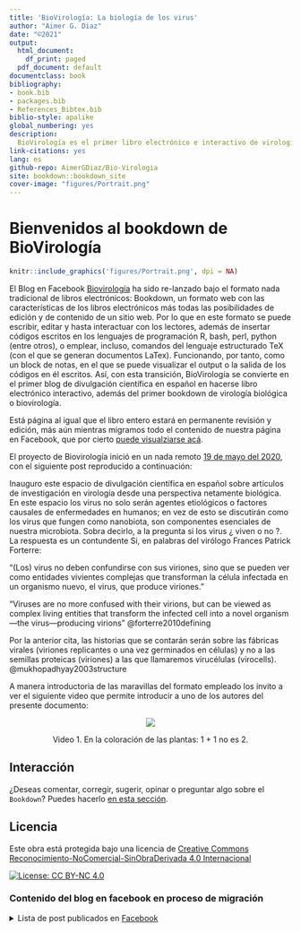 ```yaml
--- 
title: 'BioVirología: La biología de los virus'
author: "Aimer G. Diaz"
date: "©2021"
output:
  html_document:
    df_print: paged
  pdf_document: default
documentclass: book
bibliography:
- book.bib
- packages.bib
- References_Bibtex.bib
biblio-style: apalike
global_numbering: yes
description: 
  BioVirología es el primer libro electrónico e interactivo de virología biológica o biovirología, y el primero de divulgación científica en español empleado el formato de libros Bookdown.
link-citations: yes
lang: es
github-repo: AimerGDiaz/Bio-Virologia
site: bookdown::bookdown_site
cover-image: "figures/Portrait.png"
---
```

<!-- Launch the bookdown to bookdown website 
follow 
https://bookdown.org/home/about/ 
-

Publish as a website 
https://rpubs.com/colleengerrity/bookdown-website-tutorial


Add a nicer beginning 
https://stackoverflow.com/questions/57075704/insert-multiple-pages-before-body-with-bookdown 
file.create('git/.nojekyll')
options(knitr.duplicate.label = "allow")

-->
# Bienvenidos al bookdown de BioVirología {-}

```r
knitr::include_graphics('figures/Portrait.png', dpi = NA)
```
<P style="page-break-before: always">

El Blog en Facebook [Biovirología](https://www.facebook.com/BioViral/) ha sido re-lanzado bajo el formato  nada tradicional de libros electrónicos: Bookdown, un formato web con las características de los libros electrónicos más todas las posibilidades de edición y de contenido de un sitio web. Por lo que en este formato se puede escribir, editar y hasta interactuar con los lectores, además de insertar códigos escritos en los lenguajes de programación R, bash, perl, python (entre otros), o emplear, incluso, comandos del lenguaje estructurado TeX (con el que se generan documentos LaTex). Funcionando,  por tanto, como un block de notas, en el que se puede visualizar el output o la salida de los códigos en él escritos. Así, con esta transición, BioVirología se convierte en el primer blog de divulgación científica en español en hacerse libro electrónico interactivo, además del primer bookdown de virología biológica o biovirología.

Está página al igual que el libro entero estará en permanente revisión y edición, más aún mientras migramos todo el contenido de nuestra página en Facebook, que por cierto [puede visualziarse acá](https://www.facebook.com/permalink.php?story_fbid=174758050915684&id=107088044349352). 

El proyecto de Biovirología inició en un nada remoto [19 de mayo del 2020](https://www.facebook.com/permalink.php?story_fbid=107125457678944&id=107088044349352), con el siguiente post reproducido a continuación: 

Inauguro este espacio de divulgación científica en español sobre artículos de investigación en virología desde una perspectiva netamente biológica. En este espacio los virus no solo serán agentes etiológicos o factores causales de enfermedades en humanos; en vez de esto se discutirán como los virus que fungen como nanobiota, son componentes esenciales de nuestra microbiota. 
Sobra decirlo, a la pregunta si los virus ¿ viven o no ?. La respuesta es un contundente Si, en palabras del virólogo Frances Patrick Forterre: 

"(Los) virus no deben confundirse con sus viriones, sino que se pueden ver como entidades vivientes complejas que transforman la célula infectada en un organismo nuevo, el virus, que produce viriones."

"Viruses are no more confused with their virions, but can be viewed as complex living entities that transform the infected cell into a novel organism—the virus—producing virions" @forterre2010defining 

Por la anterior cita, las historias que se contarán serán sobre las fábricas virales (viriones replicantes o una vez germinados en células) y no a las semillas proteicas (viriones) a las que llamaremos virucélulas (virocells). @mukhopadhyay2003structure
<!-- 
<center>
-```{r index, echo=FALSE, fig.cap='Partícula viral o virión del virus del Nilo Occidental con los colores del la bandera de Colombia en homenaje al 3 encuentro panamericano de Dengue celebrado en Cartagena Colombia. Tomado de @mukhopadhyay2003structure', out.width='60%'}
knitr::include_graphics('Logo.jpg', dpi = NA)
```
</center>
-->

A manera introductoria de las maravillas del formato empleado los invito a ver el siguiente video que permite introducir a uno de los autores del presente documento: 
<!---![Zombificación viral](./Death March of the Zombie Caterpillars..mp4){width="80%"} --->

<center>
[![](http://img.youtube.com/vi/EmEhFhQpqTQ/0.jpg)](http://www.youtube.com/watch?v=EmEhFhQpqTQ)

Video 1. En la coloración de las plantas: 1 + 1 no es 2.
</center>

## Interacción {-}

¿Deseas comentar, corregir, sugerir, opinar o preguntar algo sobre el `Bookdown`? Puedes hacerlo [en esta sección](https://github.com/AimerGDiaz/Bio-Virologia/discussions/10). 

## Licencia {-}

Este obra está protegida bajo una licencia de [Creative Commons Reconocimiento-NoComercial-SinObraDerivada 4.0 Internacional](https://creativecommons.org/licenses/by-nc-nd/4.0/deed.es_ES)

[![License: CC BY-NC 4.0](https://img.shields.io/badge/License-CC%20BY--NC%204.0-lightgrey.svg)](https://creativecommons.org/licenses/by-nc/4.0/)


### Contenido del blog en facebook en proceso de migración {-}

<details>
<summary> Lista de post publicados en [Facebook](https://www.facebook.com/permalink.php?story_fbid=174758050915684&id=107088044349352)</summary>


1. Virus que embellecen la primavera. [Bookdown](#vircolor),  [Facebook](https://www.facebook.com/BioViral/posts/166521528808498) 

1. El viroma humano. [Bookdown](#viroma), [Facebook]()

  2.1 El viroma del genoma humano. [Bookdown](#viroma_genoma), [Facebook](https://www.facebook.com/permalink.php?story_fbid=108452037546286&id=107088044349352)

  2.2 ¿Somos híbridos entre virus y humanos?  [Bookdown](#hybrids), [Facebook](https://www.facebook.com/BioViral/posts/152069863586998)

3. ¿Es posible visualizar viriones o virus? [Bookdown](#viralSigns)

  3.1 Podemos ver los síntomas que causa su infección en los Tulipanes [Bookdown](#tulipomania), [Facebook](https://www.facebook.com/permalink.php?story_fbid=116167563441400&id=107088044349352)

4. Metafísica y Virología: Los virus desde la ontología de Procesos [Bookdown](#metafisica), [Facebook](https://www.facebook.com/permalink.php?story_fbid=137306747994148&id=107088044349352)

5. ¿Qué son los virus? ¿Genes escapados, células reducidas o las primeras células que se dispersan con “semillas”? [Bookdown](#WhatVirusAre), [Facebook](https://www.facebook.com/permalink.php?story_fbid=145223737202449&id=107088044349352)

6. La extinción del virus de la viruela y el optimismo cientificista. [Bookdown](#viruela), [Facebook](https://www.facebook.com/permalink.php?story_fbid=148436860214470&id=107088044349352)

<details>
<summary> 
7. El año del SARS-CoV-2 [Bookdown](#sarscov2) </summary>

  * ¿Siempre tienden los virus emergentes a atenuarse al adaptarse al nuevo huésped?. [Bookdown](), [Facebook](https://www.facebook.com/permalink.php?story_fbid=164436058614550&id=107088044349352) 
     
  + ¿Por qué la letalidad del SARS-CoV-2 es diferente en la segunda ola de la pandemia?. [Bookdown](), [Facebook](https://www.facebook.com/permalink.php?story_fbid=167096031681886&id=107088044349352)
     
  + Rastreando la evolución de virus pandémicos en tiempo real. [Bookdown](), [Facebook](https://www.facebook.com/permalink.php?story_fbid=169322844792538&id=107088044349352)
     
  + SARS-COV-2 no saltó de una sopa. [Bookdown](), [Facebook](https://www.facebook.com/permalink.php?story_fbid=172899017768254&id=107088044349352)
     
  + 40 a 70 años de evolución de SARS-CoV-2 en poblaciones de murciélagos de la provincia de Yunnan, China. [Bookdown](), [Facebook](https://www.facebook.com/permalink.php?story_fbid=173344151057074&id=107088044349352)
     
  + La cuarentena como esfuerzo colectivo e internacional funciona para contener la propagación de SARS-CoV-2. [Bookdown](), [Facebook](https://www.facebook.com/BioViral/videos/810087529531891)
     
  + Más allá del rol anti-inmune de los polímeros de glicano en la proteína Spike del SARS-CoV-2 [Bookdown](), [Facebook](https://www.facebook.com/BioViral/videos/952346028621514/)
     
  + Sindemia, Co-infecciones virales e Interferencia viral. [Bookdown](), [Facebook](https://www.facebook.com/permalink.php?story_fbid=185807143144108&id=107088044349352)
     
  + Hipótesis de Inmunidad basada en Diversidad Poblacional de los grupos ABO (IDP-ABO) [Bookdown](), [Facebook](https://www.facebook.com/permalink.php?story_fbid=188174372907385&id=107088044349352)
     
  + El punto de inflexión y el final de una epidemia en expansión no se puede pronosticar con precisión. [Bookdown](), [Facebook](https://www.facebook.com/permalink.php?story_fbid=191562869235202&id=107088044349352)
     
  + Mecanismo de evasión del reconocimiento del sistema inmune innato mediado por el robo de los antígenos ABO por parte del virus envuelto SARS-CoV-2 [Bookdown](), [Facebook](https://www.facebook.com/BioViral/videos/4039190299441114/)
     
  + Definición y limites de Mutación, Polimorfismo, Infectividad, Virulencia, Patogenicidad e Inmunogenicidad. [Bookdown](), [Facebook](https://www.facebook.com/permalink.php?story_fbid=191978355860320&id=107088044349352)
  
  + Introducción a las vacunas adenovirales contra la COVID-19: 
  
    + ¿Por qué son tan utilizados los Adenovirus en el desarrollo de vacunas? Por Mimivirus  [Bookdown](), [Facebook](https://www.facebook.com/permalink.php?story_fbid=194256785632477&id=107088044349352)
  
    + ¿Por qué la vacuna rusa Sputnik V entró a fase III primero que todas las demás vacunas?. [Bookdown](), [Facebook](https://www.facebook.com/permalink.php?story_fbid=194473115610844&id=107088044349352)

  + Introducción a las vacunas Experimentales basadas en mRNA. [Bookdown](), [Facebook](https://www.facebook.com/permalink.php?story_fbid=195407762184046&id=107088044349352)
     
  + El Nacionalismo de las vacunas  [Bookdown](), [Facebook](https://www.facebook.com/permalink.php?story_fbid=195747918816697&id=107088044349352)
  
  + ¿Podemos confiar en una vacuna desarrollada en menos de 1 año?  [Bookdown](), [Facebook](https://www.facebook.com/permalink.php?story_fbid=210814357310053&id=107088044349352)
  
  + La Sindemia de COVID-19 se enfrentará empleando vacunas de nueva generación.  [Bookdown](), [Facebook](https://www.facebook.com/permalink.php?story_fbid=211176330607189&id=107088044349352)

  + ¿Cómo se ha reducido el tiempo para producir la vacuna contra la COVID-19 de 5 o 10 años a menos de 1 año?  [Bookdown](), [Facebook](https://www.facebook.com/BioViral/videos/437319657293716/)
  
  + El origen del virus SARS-CoV-2 es natural, pero el ser humano propició las condiciones ambientales para que este, y otros virus, emerjan.  [Bookdown](), [Facebook](https://www.facebook.com/permalink.php?story_fbid=215833596808129&id=107088044349352)
  
  + Reporte del significado de la sustitución E484K de la proteína Spike.  [Bookdown](), [Facebook](https://www.facebook.com/permalink.php?story_fbid=238010707923751&id=107088044349352)
  
    + ¿Cuándo una mutación cobra interés para los científicos?, ¿Cuándo cobra interés para el público en general?. [Bookdown](), [Facebook](https://www.facebook.com/permalink.php?story_fbid=238575207867301&id=107088044349352)
    
    + Clasificación, semejanzas y diferencias entre los dos tipos de vectores de las principales vacunas contra COVID-19. [Bookdown](), [Facebook](https://www.facebook.com/permalink.php?story_fbid=241254277599394&id=107088044349352)
    
  + Primeros resultados de la vacunación masiva con BNT162b2 de Pfizer/Biontech en Israel. [Bookdown](), [Facebook](https://www.facebook.com/permalink.php?story_fbid=244379250620230&id=107088044349352)
  
  + La vacuna Gam-COVID-Vac tiene una eficacia del 91,6% (N= 19866 voluntarios) y de 91,8% en mayores de 60 años (N = 2144), datos preliminares. [Bookdown](), [Facebook](https://www.facebook.com/permalink.php?story_fbid=249885460069609&id=107088044349352)
  
  + La eficacia de las vacunas adenovirales varia en función de la incidencia y el tipo de adenovirus circulantes de cada región. [Bookdown](), [Facebook](https://www.facebook.com/permalink.php?story_fbid=250473223344166&id=107088044349352)
  
  + Los hábitos de higiene y distanciamiento social adquiridos por la Sindemia de COVID-19 tienen el potencial de afectar el microbioma humano. [Bookdown](), [Facebook](https://www.facebook.com/permalink.php?story_fbid=257922015932620&id=107088044349352)
     
  + Primeros reportes sobre la respuesta inmune celular o mediada por células T frente a las nuevas variantes de SARS-CoV-2.[Bookdown](), [Facebook](https://www.facebook.com/permalink.php?story_fbid=258465985878223&id=107088044349352)
  
  + ¿Cómo se asignan los nombres para los nuevos linajes de SARS-CoV-2?. [Bookdown](), [Facebook](https://www.facebook.com/BioViral/videos/841733049886877/)
  
  + Eficacia y características de 9 vacunas contra COVID-19. [Bookdown](), [Facebook](https://www.facebook.com/permalink.php?story_fbid=267375121653976&id=107088044349352)
  
  + La eficacia y la efectividad de una vacuna NO es lo mismo. [Bookdown](), [Facebook](https://www.facebook.com/permalink.php?story_fbid=285011853223636&id=107088044349352)
  
  + "Test rápidos de antígenos para detectar a los más contagiosos" [Bookdown](), [Facebook](https://www.facebook.com/permalink.php?story_fbid=285058139885674&id=107088044349352)
  
  + ¿Requieren regulación basada en evidencia los esfuerzos de confinamiento?.  [Bookdown](), [Facebook](https://www.facebook.com/BioViral/videos/442313850196495/)
  
  + ¿Cómo se evitó la pandemia de SRAS en el 2002, enfermedad causada por el coronavirus SARS-CoV?. [Bookdown](), [Facebook](https://www.facebook.com/BioViral/posts/155212829939368)
  
  + ¿Qué falló en el control de la pandemia de COVID-19 causada por SARS-CoV-2?  [Bookdown](), [Facebook](https://www.facebook.com/BioViral/posts/171521324975185)
  
  + El virus SARS-CoV-2 NO causa el fenómeno de "Amplificación de la infección dependiente de anticuerpos". [Bookdown](), [Facebook](https://www.facebook.com/BioViral/posts/175339871259997)
  
  + Las manifestaciones masivas no aumentan dramáticamente la tasa de contagios de COVID-19. [Bookdown](), [Facebook](https://www.facebook.com/BioViral/posts/175382534589064)
  
  + La vacuna de mRNA "CVnCoV" termo-resistente y de alto rendimiento de CureVac. [Bookdown](), [Facebook](https://www.facebook.com/BioViral/posts/185658043561513)
  
  + ¿Por qué las vacunas intramusculares no previenen el contagio de COVID-19?. [Bookdown](), [Facebook](https://www.facebook.com/BioViral/posts/201146022012715)
  
  + La efectividad de la vacuna de Sinovac en el mundo real es mucho mejor que la eficacia reportada en los ensayos clínicos: Del 51% al 67%. [Bookdown](), [Facebook](https://www.facebook.com/BioViral/posts/202619181865399) 
  
  + "¡Refuerzo de BNT162b2 (Pfizer/BioNTech), aún no gracias!". [Bookdown](), [Facebook](https://www.facebook.com/BioViral/posts/206887918105192)
</details>

8. Geometría de viriones los sólidos platónicos de la naturaleza. [Bookdown]()

  8.1 Adenovirus y sus viriones de geometría poliédrica T=25. [Bookdown](), [Facebook](https://www.facebook.com/permalink.php?story_fbid=162961568761999&id=107088044349352)

9.  Monitoreo de la evolución de SARS-CoV-2 en tiempo real [Bookdown]()

  9.1 Evolución en tiempo real por selección natural en SARS-CoV-2. [Bookdown](), [Facebook](https://www.facebook.com/permalink.php?story_fbid=176697107388445&id=107088044349352)
  
  9.2 Indicios de convergencia evolutiva por selección natural en tres linajes de SARS-CoV-2 portadores de la variante N501Y. [Bookdown](), [Facebook](https://www.facebook.com/permalink.php?story_fbid=249352400122915&id=107088044349352)
  
  9.3 Homenaje Virológico a Charles Robert Darwin por su cumpleaños número 212 (12 de Febrero de 1809). [Bookdown](), [Facebook](https://www.facebook.com/permalink.php?story_fbid=257534675971354&id=107088044349352)
  
  9.4 Evolución de Cuasiespecies. [Bookdown](), [Facebook](https://www.facebook.com/BioViral/posts/180308757429775)
  
  9.5 Del árbol evolutivo de SARS-CoV-2 siguen brotando nuevas ramas. Lo que no significa necesariamente que las vacunas ya no funcionen. [Bookdown](), [Facebook](https://www.facebook.com/BioViral/posts/200426228751361)
  
  9.6 Tasa de propagación, primeros reportes del efecto sobre las vacunas de la variante Delta y la falsa concepción de progreso en la evolución del SARS-CoV-2. [Bookdown](), [Facebook](https://www.facebook.com/BioViral/posts/213300734130577)
  
10.  Mimivirus y el descubrimiento de virus gigantes (por Victor Avellaneda). [Bookdown](), [Facebook](https://www.facebook.com/permalink.php?story_fbid=148814966843326&id=107088044349352)

11. El árbol de la vida debe incluir a los virus tanto en su raíz y sus ramas. [Bookdown]()

  11.1 LUCA como comunidad heterogénea de linajes. [Bookdown](), [Facebook](https://www.facebook.com/permalink.php?story_fbid=180759156982240&id=107088044349352)

  11.2 Nada escapa de los virus, ni siquiera ellos mismos. [Bookdown](), [Facebook](https://www.facebook.com/permalink.php?story_fbid=216494243408731&id=107088044349352)

  11.3 La hipótesis del origen viral del ADN. [Bookdown](), [Facebook](https://www.facebook.com/BioViral/posts/218632920264025)
  
12. Mutualismo entre organismos celulares y virales [Bookdown]()

  12.1 Los virus gigantes Coanovirus podrían otorgar a sus huéspedes heterótrofos Coanoflagelados capacidades foto-heterotróficas.[Bookdown](), [Facebook](https://www.facebook.com/permalink.php?story_fbid=184190396639116&id=107088044349352)
  
13. El intercambio de especies entre el Viejo y el Nuevo Mundo. [Bookdown](), [Facebook](https://www.facebook.com/permalink.php?story_fbid=184862273238595&id=107088044349352)

14. Los Virus como entidades hipervariables a nivel de la biología molecular. 

  14.1  La Belleza, excepcionalidad y diversidad de los genomas virales. [Bookdown](), [Facebook](https://www.facebook.com/permalink.php?story_fbid=193816995676456&id=107088044349352)
  
  14.2 ¿Qué son los genes superpuestos?. [Bookdown](), [Facebook](https://www.facebook.com/permalink.php?story_fbid=215736123484543&id=107088044349352)

15.  El Dilema Inmunológico del Origen de la Placenta en Mamíferos. [Bookdown]()

  15.1 El origen viral de la placenta:  la historia sobre cómo en el trofoblasto proteínas derivadas de retrovirus permiten la invasión del endometrio materno. [Bookdown](), [Facebook](https://fb.watch/3nTBh_kCbc/)
  
  15.2 La proteína de origen viral, Sincitina-1, confiere capacidad inmunosupresora y permite la invasión del endometrio materno. [Bookdown](), [Facebook](https://fb.watch/47zn4aTTy9/)

16. Ecología viral. [Bookdown]()

  16.1. Los virus gobiernan el clima oceánico mundial. [Bookdown](), [Facebook](https://www.facebook.com/BioViral/videos/2866496176923128/)
  
17. La extraña y estrecha relación entre los virus y los ARNs de transferencia. [Bookdown]()

  17.1 La bacteria sintética Syn61 (*E. coli*) es el primer organismo inmune a cualquier infección viral. [Bookdown](), [Facebook](https://www.facebook.com/BioViral/posts/177374761056508)
  
18. Sistemas de inmunidad antiviral de origen viral [Bookdown]()

  18.1. Cas-9 filmado en acción a escala y tiempo real mediante microscopia de fuerza atómica de alta velocidad. [Bookdown](), [Facebook](https://www.facebook.com/BioViral/posts/191468236313827)
  
19. Domesticación viral y el kit de herramientas del biólogo molecular [Bookdown]() 

  19.1  ¿Qué papel juega el virus de la hepatitis B en la vacuna contra la malaria "RTS,S"? [Bookdown][#malariaVaccine][Facebook]()


</details>